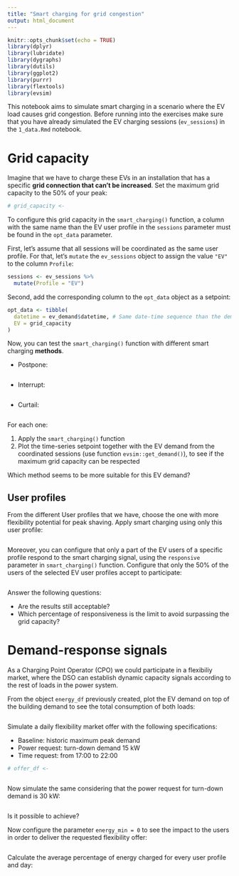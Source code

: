 ```yaml
---
title: "Smart charging for grid congestion"
output: html_document
---
```


```r
knitr::opts_chunk$set(echo = TRUE)
library(dplyr)
library(lubridate)
library(dygraphs)
library(dutils)
library(ggplot2)
library(purrr)
library(flextools)
library(evsim)
```


This notebook aims to simulate smart charging in a scenario where the EV load causes grid congestion. Before running into the exercises make sure that you have already simulated the EV charging sessions (`ev_sessions`) in the `1_data.Rmd` notebook.


# Grid capacity

Imagine that we have to charge these EVs in an installation that has a specific **grid connection that can't be increased**. Set the maximum grid capacity to the 50% of your peak:

```r
# grid_capacity <- 
```


To configure this grid capacity in the `smart_charging()` function, a column with the same name than the EV user profile in the `sessions` parameter must be found in the `opt_data` parameter. 

First, let's assume that all sessions will be coordinated as the same user profile. For that, let's `mutate` the `ev_sessions` object to assign the value `"EV"` to the column `Profile`:

```r
sessions <- ev_sessions %>%
  mutate(Profile = "EV")
```

Second, add the corresponding column to the `opt_data` object as a setpoint:

```r
opt_data <- tibble(
  datetime = ev_demand$datetime, # Same date-time sequence than the demand
  EV = grid_capacity
)
```

Now, you can test the `smart_charging()` function with different smart charging **methods**. 

* Postpone:

```r

```

* Interrupt:

```r

```

* Curtail:

```r

```


For each one:

1. Apply the `smart_charging()` function
2. Plot the time-series setpoint together with the EV demand from the coordinated sessions (use function `evsim::get_demand()`), to see if the maximum grid capacity can be respected


Which method seems to be more suitable for this EV demand?

## User profiles

From the different User profiles that we have, choose the one with more flexibility potential for peak shaving. Apply smart charging using only this user profile:

```r

```

Moreover, you can configure that only a part of the EV users of a specific profile respond to the smart charging signal, using the `responsive` parameter in `smart_charging()` function. Configure that only the 50% of the users of the selected EV user profiles accept to participate:

```r

```

Answer the following questions:

* Are the results still acceptable?
* Which percentage of responsiveness is the limit to avoid surpassing the grid capacity?



# Demand-response signals

As a Charging Point Operator (CPO) we could participate in a flexibiliy market, where the DSO can establish dynamic capacity signals according to the rest of loads in the power system.

From the object `energy_df` previously created, plot the EV demand on top of the building demand to see the total consumption of both loads:

```r

```

Simulate a daily flexibility market offer with the following specifications:

* Baseline: historic maximum peak demand
* Power request: turn-down demand 15 kW
* Time request: from 17:00 to 22:00

```r
# offer_df <- 
```

```r

```

Now simulate the same considering that the power request for turn-down demand is 30 kW:

```r

```

Is it possible to achieve? 

Now configure the parameter `energy_min = 0` to see the impact to the users in order to deliver the requested flexibility offer:

```r

```

Calculate the average percentage of energy charged for every user profile and day:

```r

```







